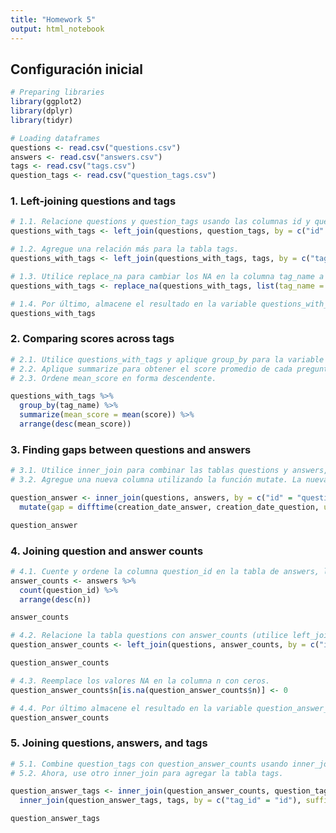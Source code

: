 ```yaml
---
title: "Homework 5"
output: html_notebook
---
```


## Configuración inicial
```r
# Preparing libraries
library(ggplot2)
library(dplyr)
library(tidyr)

# Loading dataframes
questions <- read.csv("questions.csv")
answers <- read.csv("answers.csv")
tags <- read.csv("tags.csv")
question_tags <- read.csv("question_tags.csv")
```

### 1. Left-joining questions and tags
```r
# 1.1. Relacione questions y question_tags usando las columnas id y question_id, respectivamente.
questions_with_tags <- left_join(questions, question_tags, by = c("id" = "question_id"))

# 1.2. Agregue una relación más para la tabla tags.
questions_with_tags <- left_join(questions_with_tags, tags, by = c("tag_id" = "id"))

# 1.3. Utilice replace_na para cambiar los NA en la columna tag_name a "only-r".
questions_with_tags <- replace_na(questions_with_tags, list(tag_name = "only-r"))

# 1.4. Por último, almacene el resultado en la variable questions_with_tags.
questions_with_tags
```
### 2. Comparing scores across tags
```r
# 2.1. Utilice questions_with_tags y aplique group_by para la variable tag_name.
# 2.2. Aplique summarize para obtener el score promedio de cada pregunta y asígnele el nombre mean_score.
# 2.3. Ordene mean_score en forma descendente.

questions_with_tags %>%
  group_by(tag_name) %>%
  summarize(mean_score = mean(score)) %>%
  arrange(desc(mean_score))
```
### 3. Finding gaps between questions and answers
```r
# 3.1. Utilice inner_join para combinar las tablas questions y answers, luego aplique los sufijos "_question" y "_answer", respectivamente.
# 3.2. Agregue una nueva columna utilizando la función mutate. La nueva columna se llamará gap y contendrá la resta de creation_date_answer y creation_date_question. (creation_date_answer - creation_date_question).

question_answer <- inner_join(questions, answers, by = c("id" = "question_id"), suffix = c("_question", "_answer")) %>%
  mutate(gap = difftime(creation_date_answer, creation_date_question, units = "days"))

question_answer
```
### 4. Joining question and answer counts
```r
# 4.1. Cuente y ordene la columna question_id en la tabla de answers, luego almacene el resultado en la variable answer_counts.
answer_counts <- answers %>%
  count(question_id) %>%
  arrange(desc(n))

answer_counts

# 4.2. Relacione la tabla questions con answer_counts (utilice left_join).
question_answer_counts <- left_join(questions, answer_counts, by = c("id" = "question_id"))

question_answer_counts

# 4.3. Reemplace los valores NA en la columna n con ceros.
question_answer_counts$n[is.na(question_answer_counts$n)] <- 0

# 4.4. Por último almacene el resultado en la variable question_answer_counts
question_answer_counts
```
### 5. Joining questions, answers, and tags
```r
# 5.1. Combine question_tags con question_answer_counts usando inner_join.
# 5.2. Ahora, use otro inner_join para agregar la tabla tags.

question_answer_tags <- inner_join(question_answer_counts, question_tags, by = c("id" = "question_id")) %>%
  inner_join(question_answer_tags, tags, by = c("tag_id" = "id"), suffix = c("_qatags", "_tags"))

question_answer_tags
```

